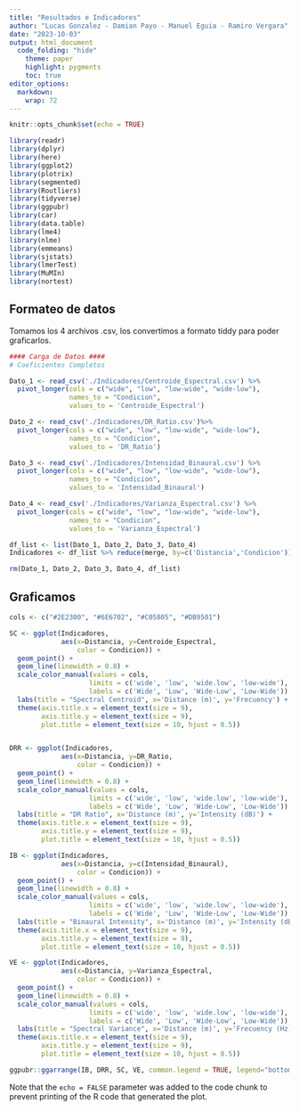 ```yaml
---
title: "Resultados e Indicadores"
author: "Lucas Gonzalez - Damian Payo - Manuel Eguia - Ramiro Vergara"
date: "2023-10-03"
output: html_document
  code_folding: "hide"
    theme: paper
    highlight: pygments
    toc: true
editor_options: 
  markdown: 
    wrap: 72
---
```


```r
knitr::opts_chunk$set(echo = TRUE)

library(readr)
library(dplyr)
library(here)
library(ggplot2)
library(plotrix)
library(segmented)
library(Routliers)
library(tidyverse)
library(ggpubr)
library(car)
library(data.table)
library(lme4)
library(nlme)
library(emmeans)
library(sjstats)
library(lmerTest)
library(MuMIn)
library(nortest)
```

## Formateo de datos

Tomamos los 4 archivos .csv, los convertimos a formato tiddy para poder graficarlos.

```r

#### Carga de Datos ####
# Coeficientes Completos

Dato_1 <- read_csv('./Indicadores/Centroide_Espectral.csv') %>%
  pivot_longer(cols = c("wide", "low", "low-wide", "wide-low"),
               names_to = "Condicion",
               values_to = 'Centroide_Espectral')

Dato_2 <- read_csv('./Indicadores/DR_Ratio.csv')%>% 
  pivot_longer(cols = c("wide", "low", "low-wide", "wide-low"),
               names_to = "Condicion",
               values_to = 'DR_Ratio')

Dato_3 <- read_csv('./Indicadores/Intensidad_Binaural.csv') %>% 
  pivot_longer(cols = c("wide", "low", "low-wide", "wide-low"),
               names_to = "Condicion",
               values_to = 'Intensidad_Binaural')

Dato_4 <- read_csv('./Indicadores/Varianza_Espectral.csv') %>% 
  pivot_longer(cols = c("wide", "low", "low-wide", "wide-low"),
               names_to = "Condicion",
               values_to = 'Varianza_Espectral')

df_list <- list(Dato_1, Dato_2, Dato_3, Dato_4)
Indicadores <- df_list %>% reduce(merge, by=c('Distancia','Condicion'))

rm(Dato_1, Dato_2, Dato_3, Dato_4, df_list)

```


## Graficamos


```r

cols <- c("#2E2300", "#6E6702", "#C05805", "#DB9501")

SC <- ggplot(Indicadores,
             aes(x=Distancia, y=Centroide_Espectral,
                 color = Condicion)) +
  geom_point() +
  geom_line(linewidth = 0.8) +
  scale_color_manual(values = cols,
                    limits = c('wide', 'low', 'wide.low', 'low-wide'),
                    labels = c('Wide', 'Low', 'Wide-Low', 'Low-Wide')) +
  labs(title = "Spectral Centroid", x='Distance (m)', y='Frecuency') +
  theme(axis.title.x = element_text(size = 9),
        axis.title.y = element_text(size = 9),
        plot.title = element_text(size = 10, hjust = 0.5))


DRR <- ggplot(Indicadores,
             aes(x=Distancia, y=DR_Ratio,
                 color = Condicion)) +
  geom_point() +
  geom_line(linewidth = 0.8) +
  scale_color_manual(values = cols,
                    limits = c('wide', 'low', 'wide.low', 'low-wide'),
                    labels = c('Wide', 'Low', 'Wide-Low', 'Low-Wide')) +
  labs(title = "DR Ratio", x='Distance (m)', y='Intensity (dB)') +
  theme(axis.title.x = element_text(size = 9),
        axis.title.y = element_text(size = 9),
        plot.title = element_text(size = 10, hjust = 0.5))

IB <- ggplot(Indicadores,
             aes(x=Distancia, y=c(Intensidad_Binaural),
                 color = Condicion)) +
  geom_point() +
  geom_line(linewidth = 0.8) +
  scale_color_manual(values = cols,
                    limits = c('wide', 'low', 'wide.low', 'low-wide'),
                    labels = c('Wide', 'Low', 'Wide-Low', 'Low-Wide')) +
  labs(title = "Binaural Intensity", x='Distance (m)', y='Intensity (dB)') +
  theme(axis.title.x = element_text(size = 9),
        axis.title.y = element_text(size = 9),
        plot.title = element_text(size = 10, hjust = 0.5))

VE <- ggplot(Indicadores,
             aes(x=Distancia, y=Varianza_Espectral,
                 color = Condicion)) +
  geom_point() +
  geom_line(linewidth = 0.8) +
  scale_color_manual(values = cols,
                    limits = c('wide', 'low', 'wide.low', 'low-wide'),
                    labels = c('Wide', 'Low', 'Wide-Low', 'Low-Wide')) +
  labs(title = "Spectral Variance", x='Distance (m)', y='Frecuency (Hz)') +
  theme(axis.title.x = element_text(size = 9),
        axis.title.y = element_text(size = 9),
        plot.title = element_text(size = 10, hjust = 0.5))

ggpubr::ggarrange(IB, DRR, SC, VE, common.legend = TRUE, legend="bottom")
```

Note that the `echo = FALSE` parameter was added to the code chunk to prevent printing of the R code that generated the plot.
